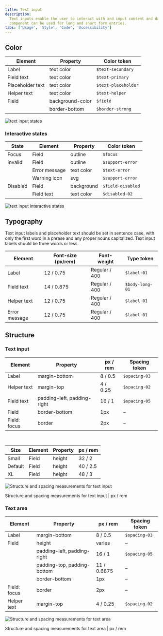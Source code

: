 ```yaml
---
title: Text input
description:
  Text inputs enable the user to interact with and input content and data. This
  component can be used for long and short form entries.
tabs: ['Usage', 'Style', 'Code', 'Accessibility']
---
```


## Color

| Element                        | Property         | Color token |
| ------------------------------ | ---------------- | ----------- |
| Label                          | text color       | `$text-secondary`  |
| Field text                     | text color       | `$text-primary`  |
| Placeholder text               | text color       | `$text-placeholder`  |
| Helper text                    | text color       | `$text-helper`  |
| Field                          | background-color | `$field` |
|                                | border-bottom    | `$border-strong`    |

<Row>
<Column colLg={8}>

![text input states](images/text-input-style-1.png)

</Column>
</Row>

### Interactive states

| State        | Element                    | Property   | Color token    |
| ------------ | -------------------------- | ---------- | -------------- |
| Focus        | Field                      | outline    | `$focus`       |
| Invalid      | Field                      | outline    | `$support-error`  |
|              | Error message              | text color | `$text-error`  |
|              | Warning icon               | svg        | `$support-error`  |
| Disabled     | Field                      | background | `$field-disabled` |
|              | Field text                 | text color | `$disabled-02` |

<Row>
<Column colLg={8}>

![text input interactive states](images/text-input-style-3.png)

</Column>
</Row>

## Typography

Text input labels and placeholder text should be set in sentence case, with only
the first word in a phrase and any proper nouns capitalized. Text input labels
should be three words or less.

| Element                  | Font-size (px/rem) | Font-weight   | Type token      |
| ------------------------ | ------------------ | ------------- | --------------- |
| Label                    | 12 / 0.75          | Regular / 400 | `$label-01`     |
| Field text               | 14 / 0.875         | Regular / 400 | `$body-long-01` |
| Helper text              | 12 / 0.75          | Regular / 400 | `$label-01`     |
| Error message            | 12 / 0.75          | Regular / 400 | `$label-01`     |

## Structure

### Text input

| Element                    | Property                    | px / rem | Spacing token |
| -------------------------- | --------------------------- | -------- | ------------- |
| Label                      | margin-bottom               | 8 / 0.5  | `$spacing-03` |
| Helper text                | margin-top                  | 4 / 0.25 | `$spacing-02` |
| Field text                 | padding-left, padding-right | 16 / 1   | `$spacing-05` |
| Field                      | border-bottom               | 1px      | –             |
| Field: focus               | border                      | 2px      | –             |

<br />

<Title> Sizes </Title>

| Size                       | Element | Property          | px / rem |
| -------------------------- | ------- | ----------------- | -------- |
| Small                      | Field   | height            | 32 / 2   |
| Default                    | Field   | height            | 40 / 2.5 |
| XL                         | Field   | height            | 48 / 3   |

<div className="image--fixed">

![Structure and spacing measurements for text input](images/text-input-style-2.png)

</div>

<Caption>Structure and spacing measurements for text input | px / rem</Caption>

### Text area

| Element                   | Property                    | px / rem    | Spacing token |
| ------------------------- | --------------------------- | ----------- | ------------- |
| Label                     | margin-bottom               | 8 / 0.5     | `$spacing-03` |
| Field                     | height                      | varies      | –             |
|                           | padding-left, padding-right | 16 / 1      | `$spacing-05` |
|                           | padding-top, padding-bottom | 11 / 0.6875 | –             |
|                           | border-bottom               | 1px         | –             |
| Field: focus              | border                      | 2px         | –             |
| Helper text               | margin-top                  | 4 / 0.25    | `$spacing-02` |

<div className="image--fixed">

![Structure and spacing measurements for text area](images/text-area-style-1.png)

</div>

<Caption>Structure and spacing measurements for text area | px / rem</Caption>
